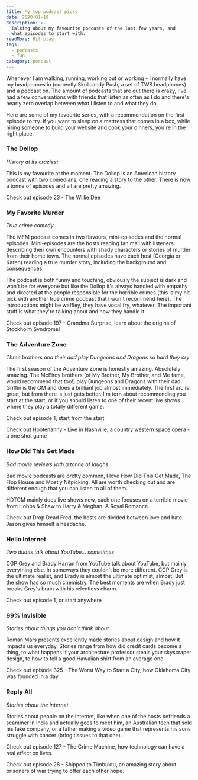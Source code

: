 ```yaml
---
title: My top podcast picks
date: 2020-01-19
description: >-
  Talking about my favourite podcasts of the last few years, and
  what episodes to start with.
readMore: Hit play
tags:
  - podcasts
  - fun
category: podcast
---
```


Whenever I am walking, running, working out or working - I normally have my
headphones in (currently Skullcandy Push, a set of TWS headphones) and a
podcast on. The amount of podcasts that are out there is crazy, I've had a few 
conversations with friends that listen as often as I do and there's nearly zero
overlap between what I listen to and what they do.

Here are some of my favourite series, with a recommendation on the first
episode to try. If you want to sleep on a mattress that comes in a box,
while hiring someone to build your website and cook your dinners, you're in
the right place.

### The Dollop
_History at its craziest_

This is my favourite at the moment. The Dollop is an American history
podcast with two comedians, one reading a story to the other. There is now 
a tonne of episodes and all are pretty amazing. 

Check out episode 23 - The Willie Dee

### My Favorite Murder
_True crime comedy_

The MFM podcast comes in two flavours, mini-episodes and the normal episodes. 
Mini-episodes are the hosts reading fan mail with listeners describing their own
encounters with shady characters or stories of murder from their home town. The normal
episodes have each host (Georgia or Karen) reading a true murder story, including the 
background and consequences. 

The podcast is both funny and touching, obviously the subject is dark and won't be for
everyone but like the Dollop it's always handled with empathy and directed at the 
people responsible for the horrible crimes (this is my nit pick with another true 
crime podcast that I won't recommend here). The introductions might be waffley, they 
have vocal fry, whatever. The important stuff is what they're talking about and how 
they handle it.

Check out episode 197 - Grandma Surprise, learn about the origins of Stockholm Syndrome!

### The Adventure Zone
_Three brothers and their dad play Dungeons and Dragons so hard they cry_

The first season of the Adventure Zone is honestly amazing. Absolutely amazing.
The McElroy brothers (of My Brother, My Brother, and Me fame, would recommend that too!)
play Dungeons and Dragons with their dad. Griffin is the GM and does a brilliant job almost
immediately. The first arc is great, but from there is just gets better. I'm torn about
recommending you start at the start, or if you should listen to one of their recent live shows
where they play a totally different game.

Check out episode 1, start from the start

Check out Hootenanny - Live in Nashville, a country western space opera - a one shot game

### How Did This Get Made
_Bad movie reviews with a tonne of laughs_

Bad movie podcasts are pretty common, I love How Did This Get Made, The Flop House and Mostly
Nitpicking. All are worth checking out and are different enough that you can listen to all of them.

HDTGM mainly does live shows now, each one focuses on a terrible movie from Hobbs & Shaw to Harry & Meghan: 
A Royal Romance. 

Check out Drop Dead Fred, the hosts are divided between love and hate. Jason gives himself a headache.

### Hello Internet
_Two dudes talk about YouTube... sometimes_

CGP Grey and Brady Harran from YouTube talk about YouTube, but mainly everything else. In someways they
couldn't be more different. CGP Grey is the ultimate realist, and Brady is almost the ultimate optimist, almost. 
But the show has so much chemistry. The best moments are when Brady just breaks Grey's brain with his relentless
charm.

Check out episode 1, or start anywhere

### 99% Invisible
_Stories about things you don't think about_

Roman Mars presents excellently made stories about design and how it impacts us everyday.
Stories range from how did credit cards become a thing, to what happens if your architecture professor
steals your skyscraper design, to how to tell a good Hawaiian shirt from an average one.

Check out episode 325 - The Worst Way to Start a City, how Oklahoma City was founded in a day 

### Reply All
_Stories about the internet_

Stories about people on the internet, like when one of the hosts befriends a scammer in India and actually 
goes to meet him, an Australian teen that sold his fake company, or a father making a video game that
represents his sons struggle with cancer (bring tissues to that one). 

Check out episode 127 - The Crime Machine, how technology can have a real effect on lives.

Check out episode 28 - Shipped to Timbuktu, an amazing story about prisoners of war trying to offer each other hope. 